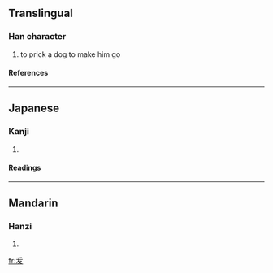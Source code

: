 ==Translingual==
===Han character===
{{Han char|rn=29|rad=又|as=03|sn=5|four=|canj=竹大水 (HKE), X竹大水 (XHKE)}}
# to prick a dog to make him go
====References====
{{Han ref|kx=0165.250|dkj=03132|dj=0376.060|hdz=10393.150|uh=53D0|ud=21456}}
----
==Japanese==
===Kanji===
{{ja-kanji|grade=|rs=又03}}
# {{defn|Japanese}} 
====Readings====
{{ja-readings|on=[[はつ]] (hatsu)|kun=}}
----
==Mandarin==
===Hanzi===
{{cmn-hanzi|pin=[[bá]] (ba2)|wg=pa<sup>2</sup>}}
# {{defn|Mandarin}}

[[fr:叐]]